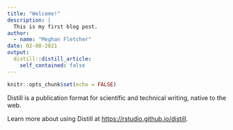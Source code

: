 ```yaml
---
title: "Welcome!"
description: |
  This is my first blog post.
author:
  - name: "Meghan Fletcher"
date: 02-08-2021
output:
  distill::distill_article:
    self_contained: false
---
```




```r
knitr::opts_chunk$set(echo = FALSE)
```

Distill is a publication format for scientific and technical writing, native to the web.

Learn more about using Distill at <https://rstudio.github.io/distill>.


